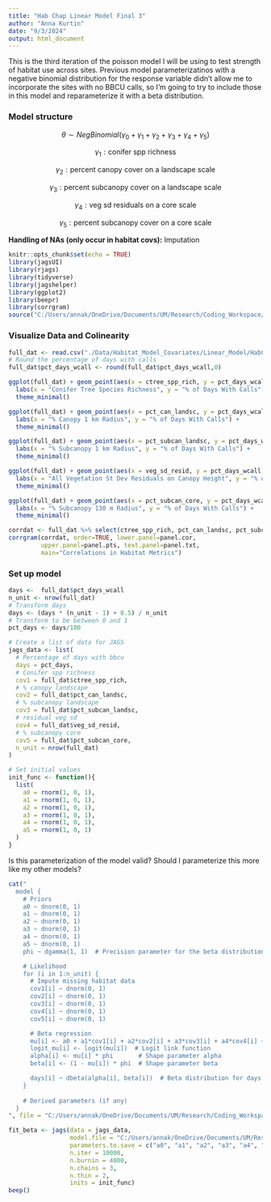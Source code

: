 ```yaml
---
title: "Hab Chap Linear Model Final 3"
author: "Anna Kurtin"
date: "9/3/2024"
output: html_document
---
```


This is the third iteration of the poisson model I will be using to test strength of habitat use across sites. Previous model parameterizatinos with a negative binomial distribution for the response variable didn't allow me to incorporate the sites with no BBCU calls, so I'm going to try to include those in this model and reparameterize it with a beta distribution. 


### Model structure

$$
\theta \sim NegBinomial(\gamma_0 + \gamma_{1} + \gamma_{2} + \gamma_{3}  + \gamma_{4}  + \gamma_{5})
$$

$$ \gamma_{1}: \text{conifer spp richness} $$

$$ \gamma_{2}: \text{percent canopy cover on a landscape scale} $$

$$ \gamma_{3}: \text{percent subcanopy cover on a landscape scale} $$

$$ \gamma_{4}: \text{veg sd residuals on a core scale} $$

$$ \gamma_{5}: \text{percent subcanopy cover on a core scale} $$


**Handling of NAs (only occur in habitat covs):** Imputation 


```r
knitr::opts_chunk$set(echo = TRUE)
library(jagsUI)
library(rjags)
library(tidyverse)
library(jagshelper)
library(ggplot2)
library(beepr)
library(corrgram)
source("C:/Users/annak/OneDrive/Documents/UM/Research/Coding_Workspace/Cuckoo-Research/R_Scripts/5_Visualization/Create_HexCodes_CuckooColorBlind.R")
```


### Visualize Data and Colinearity 

```R
full_dat <- read.csv("./Data/Habitat_Model_Covariates/Linear_Model/HabChap_22-23_DaysCalls_HabCovs.csv")
# Round the percentage of days with calls
full_dat$pct_days_wcall <- round(full_dat$pct_days_wcall,0)
```

```R
ggplot(full_dat) + geom_point(aes(x = ctree_spp_rich, y = pct_days_wcall), size = 3, col = palette_5[1]) + 
  labs(x = "Conifer Tree Species Richness", y = "% of Days With Calls") +
  theme_minimal()
```

```R
ggplot(full_dat) + geom_point(aes(x = pct_can_landsc, y = pct_days_wcall), size = 3, color = palette_5[2]) + 
  labs(x = "% Canopy 1 km Radius", y = "% of Days With Calls") +
  theme_minimal()
```

```R
ggplot(full_dat) + geom_point(aes(x = pct_subcan_landsc, y = pct_days_wcall), size = 3, color = palette_5[3]) + 
  labs(x = "% Subcanopy 1 km Radius", y = "% of Days With Calls") +
  theme_minimal()
```

```R
ggplot(full_dat) + geom_point(aes(x = veg_sd_resid, y = pct_days_wcall), size = 3, color = palette_5[4]) + 
  labs(x = "All Vegetation St Dev Residuals on Canopy Height", y = "% of Days With Calls") +
  theme_minimal()
```

```R
ggplot(full_dat) + geom_point(aes(x = pct_subcan_core, y = pct_days_wcall), size = 3, color = palette_5[5]) + 
  labs(x = "% Subcanopy 130 m Radius", y = "% of Days With Calls") +
  theme_minimal()
```

```R
corrdat <- full_dat %>% select(ctree_spp_rich, pct_can_landsc, pct_subcan_landsc, veg_sd_resid, pct_subcan_core)
corrgram(corrdat, order=TRUE, lower.panel=panel.cor,
         upper.panel=panel.pts, text.panel=panel.txt,
         main="Correlations in Habitat Metrics")
```

### Set up model 

```R
days <-  full_dat$pct_days_wcall
n_unit <- nrow(full_dat)
# Transform days 
days <- (days * (n_unit - 1) + 0.5) / n_unit
# Transform to be between 0 and 1
pct_days <- days/100

# Create a list of data for JAGS
jags_data <- list(
  # Percentage of days with bbcu 
  days = pct_days,
  # Conifer spp richness
  cov1 = full_dat$ctree_spp_rich,
  # % canopy landscape
  cov2 = full_dat$pct_can_landsc,
  # % subcanopy landscape
  cov3 = full_dat$pct_subcan_landsc,
  # residual veg sd
  cov4 = full_dat$veg_sd_resid,
  # % subcanopy core
  cov5 = full_dat$pct_subcan_core,
  n_unit = nrow(full_dat)
)

# Set initial values 
init_func <- function(){
  list(
    a0 = rnorm(1, 0, 1), 
    a1 = rnorm(1, 0, 1),
    a2 = rnorm(1, 0, 1),
    a3 = rnorm(1, 0, 1),
    a4 = rnorm(1, 0, 1),
    a5 = rnorm(1, 0, 1)
  )
}
```

Is this parameterization of the model valid? Should I parameterize this more like my other models?

```R
cat("
  model {
    # Priors
    a0 ~ dnorm(0, 1)
    a1 ~ dnorm(0, 1)
    a2 ~ dnorm(0, 1)
    a3 ~ dnorm(0, 1)
    a4 ~ dnorm(0, 1)
    a5 ~ dnorm(0, 1)
    phi ~ dgamma(1, 1)  # Precision parameter for the beta distribution (phi is often used for this)

    # Likelihood
    for (i in 1:n_unit) {
      # Impute missing habitat data
      cov1[i] ~ dnorm(0, 1)
      cov2[i] ~ dnorm(0, 1)
      cov3[i] ~ dnorm(0, 1)
      cov4[i] ~ dnorm(0, 1)
      cov5[i] ~ dnorm(0, 1)

      # Beta regression
      mu[i] <- a0 + a1*cov1[i] + a2*cov2[i] + a3*cov3[i] + a4*cov4[i] + a5*cov5[i]
      logit_mu[i] <- logit(mu[i])  # Logit link function
      alpha[i] <- mu[i] * phi       # Shape parameter alpha
      beta[i] <- (1 - mu[i]) * phi  # Shape parameter beta

      days[i] ~ dbeta(alpha[i], beta[i])  # Beta distribution for days
    }
    
    # Derived parameters (if any)
  }
", file = "C:/Users/annak/OneDrive/Documents/UM/Research/Coding_Workspace/Cuckoo-Research/R_Scripts/2_Analyses/Habitat_Chapter/Poisson_Model/Model_Structure_Files/JAGS_HabLinearModFinal3.txt")

```


```R
fit_beta <- jags(data = jags_data, 
                 model.file = "C:/Users/annak/OneDrive/Documents/UM/Research/Coding_Workspace/Cuckoo-Research/R_Scripts/2_Analyses/Habitat_Chapter/Poisson_Model/Model_Structure_Files/JAGS_HabLinearModFinal3.txt",
                 parameters.to.save = c("a0", "a1", "a2", "a3", "a4", "a5", "phi"),
                 n.iter = 10000, 
                 n.burnin = 4000, 
                 n.chains = 3,
                 n.thin = 2,
                 inits = init_func)
beep()
```